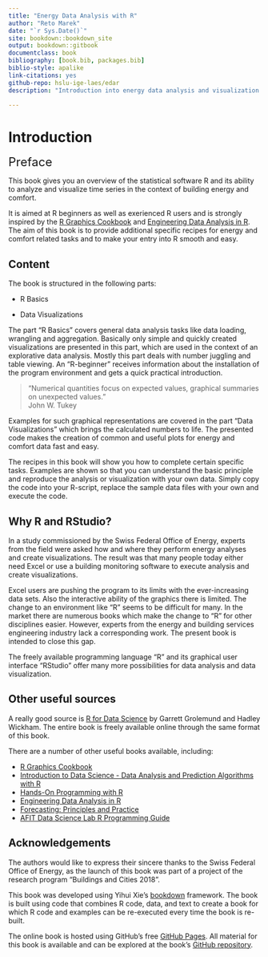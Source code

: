 ```yaml
--- 
title: "Energy Data Analysis with R"
author: "Reto Marek"
date: "`r Sys.Date()`"
site: bookdown::bookdown_site
output: bookdown::gitbook
documentclass: book
bibliography: [book.bib, packages.bib]
biblio-style: apalike
link-citations: yes
github-repo: hslu-ige-laes/edar
description: "Introduction into energy data analysis and visualization with R."

---
```


# Introduction {#intro}
 <font size="5"> Preface </font>
 
This book gives you an overview of the statistical software R and its ability to analyze and visualize time series in the context of building energy and comfort.

It is aimed at R beginners as well as exerienced R users and is strongly inspired by the <a href="https://r-graphics.org/" target="_blank">R Graphics Cookbook</a> and <a href="https://smogdr.github.io/edar_coursebook/" target="_blank">Engineering Data Analysis in R</a>. The aim of this book is to provide additional specific recipes for energy and comfort related tasks and to make your entry into R smooth and easy. 

## Content
The book is structured in the following parts:

* R Basics

* Data Visualizations

The part "R Basics" covers general data analysis tasks like data loading, wrangling and aggregation. Basically only simple and quickly created visualizations are presented in this part, which are used in the context of an explorative data analysis. Mostly this part deals with number juggling and table viewing. An "R-beginner" receives information about the installation of the program environment and gets a quick practical introduction.

> "Numerical quantities focus on expected values, graphical summaries on unexpected values."
> <br>John W. Tukey

Examples for such graphical representations are covered in the part "Data Visualizations" which brings the calculated numbers to life. The presented code makes the creation of common and useful plots for energy and comfort data fast and easy.

The recipes in this book will show you how to complete certain specific tasks. Examples are shown so that you can understand the basic principle and reproduce the analysis or visualization with your own data. Simply copy the code into your R-script, replace the sample data files with your own and execute the code.

## Why R and RStudio?
In a study commissioned by the Swiss Federal Office of Energy, experts from the field were asked how and where they perform energy analyses and create visualizations. The result was that many people today either need Excel or use a building monitoring software to execute analysis and create visualizations.

Excel users are pushing the program to its limits with the ever-increasing data sets. Also the interactive ability of the graphics there is limited. The change to an environment like "R" seems to be difficult for many. In the market there are numerous books which make the change to "R" for other disciplines easier. However, experts from the energy and building services engineering industry lack a corresponding work. The present book is intended to close this gap.

The freely available programming language "R" and its graphical user interface "RStudio" offer many more possibilities for data analysis and data visualization.

## Other useful sources
A really good source is <a href="http://r4ds.had.co.nz" target="_blank">R for Data Science</a> by Garrett Grolemund and Hadley Wickham. The entire book is freely available online through the same format of this book. 

There are a number of other useful books available, including:

- <a href="https://r-graphics.org/" target="_blank">R Graphics Cookbook</a>
- <a href="https://rafalab.github.io/dsbook/" target="_blank">Introduction to Data Science - Data Analysis and Prediction Algorithms with R</a>
- <a href="https://rstudio-education.github.io/hopr/" target="_blank">Hands-On Programming with R</a>
- <a href="https://smogdr.github.io/edar_coursebook/" target="_blank">Engineering Data Analysis in R</a>
- <a href="https://otexts.com/fpp2/" target="_blank">Forecasting: Principles and Practice</a>
- <a href="https://afit-r.github.io/" target="_blank">AFIT Data Science Lab R Programming Guide</a>

## Acknowledgements
The authors would like to express their sincere thanks to the Swiss Federal Office of Energy, as the launch of this book was part of a project of the research program "Buildings and Cities 2018".

This book was developed using Yihui Xie's <a href="https://bookdown.org" target="_blank">bookdown</a> framework. The book is built  using code that combines R code, data, and text to create a book for which R code and examples can be re-executed every time the book is re-built.

The online book is hosted using GitHub's free <a href="https://pages.github.com" target="_blank">GitHub Pages</a>. All material for this book is available and can be explored at the book's <a href="https://github.com/hslu-ige-laes/edar" target="_blank">GitHub repository</a>.


